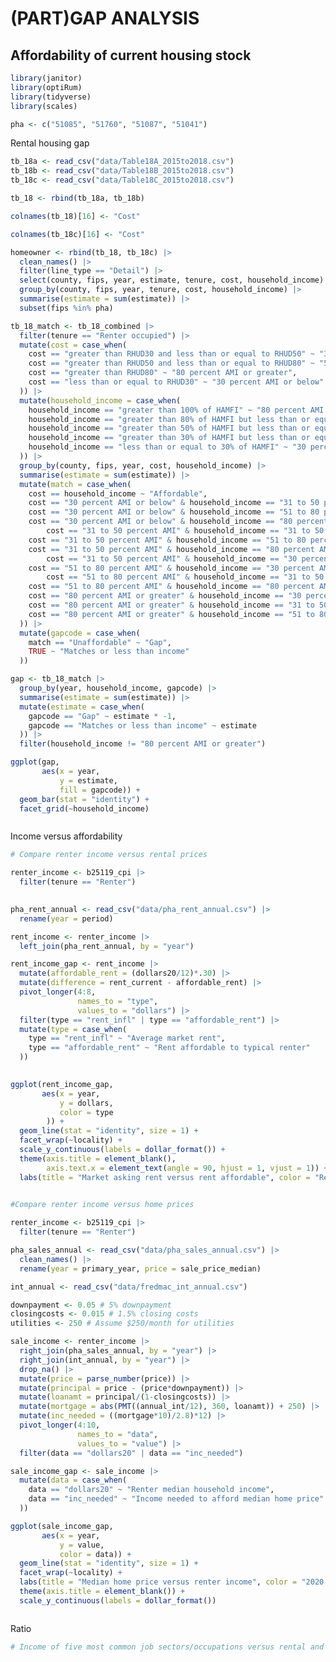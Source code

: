 # (PART)GAP ANALYSIS {.unnumbered}

## Affordability of current housing stock {#part-3-1}

```r

library(janitor)
library(optiRum)
library(tidyverse)
library(scales)

pha <- c("51085", "51760", "51087", "51041")

```

Rental housing gap
```r

tb_18a <- read_csv("data/Table18A_2015to2018.csv")
tb_18b <- read_csv("data/Table18B_2015to2018.csv")
tb_18c <- read_csv("data/Table18C_2015to2018.csv")

tb_18 <- rbind(tb_18a, tb_18b)

colnames(tb_18)[16] <- "Cost"

colnames(tb_18c)[16] <- "Cost"

homeowner <- rbind(tb_18, tb_18c) |> 
  clean_names() |> 
  filter(line_type == "Detail") |> 
  select(county, fips, year, estimate, tenure, cost, household_income) |> 
  group_by(county, fips, year, tenure, cost, household_income) |> 
  summarise(estimate = sum(estimate)) |> 
  subset(fips %in% pha)

tb_18_match <- tb_18_combined |> 
  filter(tenure == "Renter occupied") |>
  mutate(cost = case_when(
    cost == "greater than RHUD30 and less than or equal to RHUD50" ~ "31 to 50 percent AMI",
    cost == "greater than RHUD50 and less than or equal to RHUD80" ~ "51 to 80 percent AMI",
    cost == "greater than RHUD80" ~ "80 percent AMI or greater",
    cost == "less than or equal to RHUD30" ~ "30 percent AMI or below"
  )) |> 
  mutate(household_income = case_when(
    household_income == "greater than 100% of HAMFI" ~ "80 percent AMI or greater",
    household_income == "greater than 80% of HAMFI but less than or equal to 100% of HAMFI" ~ "80 percent AMI or greater",
    household_income == "greater than 50% of HAMFI but less than or equal to 80% of HAMFI" ~ "51 to 80 percent AMI",
    household_income == "greater than 30% of HAMFI but less than or equal to 50% of HAMFI" ~ "31 to 50 percent AMI", 
    household_income == "less than or equal to 30% of HAMFI" ~ "30 percent AMI or below"
  )) |> 
  group_by(county, fips, year, cost, household_income) |> 
  summarise(estimate = sum(estimate)) |> 
  mutate(match = case_when(
    cost == household_income ~ "Affordable",
    cost == "30 percent AMI or below" & household_income == "31 to 50 percent AMI" ~ "Very affordable", 
    cost == "30 percent AMI or below" & household_income == "51 to 80 percent AMI" ~ "Very affordable",
    cost == "30 percent AMI or below" & household_income == "80 percent AMI or greater" ~ "Very affordable",
        cost == "31 to 50 percent AMI" & household_income == "31 to 50 percent AMI" ~ "Affordable", 
    cost == "31 to 50 percent AMI" & household_income == "51 to 80 percent AMI" ~ "Very affordable",
    cost == "31 to 50 percent AMI" & household_income == "80 percent AMI or greater" ~ "Very affordable",
        cost == "31 to 50 percent AMI" & household_income == "30 percent AMI or below" ~ "Unaffordable",
    cost == "51 to 80 percent AMI" & household_income == "30 percent AMI or below" ~ "Unaffordable",
        cost == "51 to 80 percent AMI" & household_income == "31 to 50 percent AMI" ~ "Unaffordable",
    cost == "51 to 80 percent AMI" & household_income == "80 percent AMI or greater" ~ "Very affordable",
    cost == "80 percent AMI or greater" & household_income == "30 percent AMI or below" ~ "Unaffordable",
    cost == "80 percent AMI or greater" & household_income == "31 to 50 percent AMI" ~ "Unaffordable", 
    cost == "80 percent AMI or greater" & household_income == "51 to 80 percent AMI" ~ "Unaffordable"
  )) |> 
  mutate(gapcode = case_when(
    match == "Unaffordable" ~ "Gap",
    TRUE ~ "Matches or less than income"
  ))

gap <- tb_18_match |> 
  group_by(year, household_income, gapcode) |> 
  summarise(estimate = sum(estimate)) |> 
  mutate(estimate = case_when(
    gapcode == "Gap" ~ estimate * -1,
    gapcode == "Matches or less than income" ~ estimate
  )) |> 
  filter(household_income != "80 percent AMI or greater")

ggplot(gap,
       aes(x = year, 
           y = estimate,
           fill = gapcode)) +
  geom_bar(stat = "identity") +
  facet_grid(~household_income)



```

Income versus affordability
```r

# Compare renter income versus rental prices

renter_income <- b25119_cpi |> 
  filter(tenure == "Renter")
  

pha_rent_annual <- read_csv("data/pha_rent_annual.csv") |> 
  rename(year = period)

rent_income <- renter_income |> 
  left_join(pha_rent_annual, by = "year")

rent_income_gap <- rent_income |> 
  mutate(affordable_rent = (dollars20/12)*.30) |> 
  mutate(difference = rent_current - affordable_rent) |> 
  pivot_longer(4:8,
               names_to = "type",
               values_to = "dollars") |> 
  filter(type == "rent_infl" | type == "affordable_rent") |> 
  mutate(type = case_when(
    type == "rent_infl" ~ "Average market rent",
    type == "affordable_rent" ~ "Rent affordable to typical renter"
  ))
  

ggplot(rent_income_gap,
       aes(x = year,
           y = dollars,
           color = type
        )) +
  geom_line(stat = "identity", size = 1) +
  facet_wrap(~locality) +
  scale_y_continuous(labels = dollar_format()) +
  theme(axis.title = element_blank(),
        axis.text.x = element_text(angle = 90, hjust = 1, vjust = 1)) +
  labs(title = "Market asking rent versus rent affordable", color = "Rent (2020 inflation-adjusted dollars)")
  

```

```r

#Compare renter income versus home prices

renter_income <- b25119_cpi |> 
  filter(tenure == "Renter")

pha_sales_annual <- read_csv("data/pha_sales_annual.csv") |> 
  clean_names() |> 
  rename(year = primary_year, price = sale_price_median)

int_annual <- read_csv("data/fredmac_int_annual.csv")

downpayment <- 0.05 # 5% downpayment
closingcosts <- 0.015 # 1.5% closing costs
utilities <- 250 # Assume $250/month for utilities

sale_income <- renter_income |> 
  right_join(pha_sales_annual, by = "year") |> 
  right_join(int_annual, by = "year") |> 
  drop_na() |> 
  mutate(price = parse_number(price)) |> 
  mutate(principal = price - (price*downpayment)) |> 
  mutate(loanamt = principal/(1-closingcosts)) |> 
  mutate(mortgage = abs(PMT((annual_int/12), 360, loanamt)) + 250) |> 
  mutate(inc_needed = ((mortgage*10)/2.8)*12) |> 
  pivot_longer(4:10,
               names_to = "data",
               values_to = "value") |> 
  filter(data == "dollars20" | data == "inc_needed")

sale_income_gap <- sale_income |> 
  mutate(data = case_when(
    data == "dollars20" ~ "Renter median household income",
    data == "inc_needed" ~ "Income needed to afford median home price"
  ))

ggplot(sale_income_gap,
       aes(x = year, 
           y = value,
           color = data)) +
  geom_line(stat = "identity", size = 1) +
  facet_wrap(~locality) +
  labs(title = "Median home price versus renter income", color = "2020 inflation-adjusted dollars") +
  theme(axis.title = element_blank()) +
  scale_y_continuous(labels = dollar_format())


```

```r


```

Ratio
```r

# Income of five most common job sectors/occupations versus rental and home prices

```
